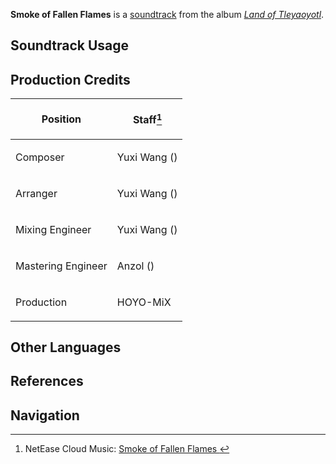 {{Stub|production credits}}
{{Soundtrack Infobox
|image          = Land of Tleyaoyotl.png
|album          = Land of Tleyaoyotl
|disc           = 2
|number         = 68
|featured       = 
|featured2      = 
|featured3      = 
|featured_disc  = 
|featured_disc2 = 
|featured_disc3 = 
|youtube_id     = rpBZpvF79Zs
|spotify_id     = 6hsIfNTPkPzsktRKKh7EJ1
|previous       = Breath of Blazing Earth
|next           = Arduous Path
}}
'''Smoke of Fallen Flames''' is a [[soundtrack]] from the album ''[[Land of Tleyaoyotl]]''.

==Soundtrack Usage==
{{Soundtrack Usage
|location          = Mother Flamegranate Tree//near [[Liquid Phlogiston]];;Hall of Parting Vows//main room;;Underground Lava River//lower level;;Coatepec Mountain//ancient excavation site;;Furnace of Fiery Embers//III
|quest             = 
|domain            = 
|eventgameplay     = 
|special_displayed = 
|special           = 
|teapot            = 
|mediaoriginal     =
}}
<!--
==Other Arrangements==
{{Files by Category Gallery|Media Using an Unreleased Arrangement of {{subst:#titleparts:{{subst:PAGENAME}}}} Soundtrack}}
-->
==Production Credits==
{| class="wikitable"
! Position
! Staff<ref>NetEase Cloud Music: [https://music.163.com/#/song?id=2635291871 Smoke of Fallen Flames {{zh|坠火与浮烟}}]</ref>
|-
! Composer
| Yuxi Wang ({{zh|王予曦}})
|-
! Arranger
| Yuxi Wang ({{zh|王予曦}})
|-
! Mixing Engineer
| Yuxi Wang ({{zh|王予曦}})
|-
! Mastering Engineer
| Anzol ({{zh|鸦雀有声}})
|-
! Production
| HOYO-MiX
|}

<!--
==Gallery==
<gallery>
</gallery>

==Trivia==
-->
==Other Languages==
{{Other Languages
|en      = Smoke of Fallen Flames
|zhs     = 
|zhs_rm  = 
|zht     = 
|zht_rm  = 
|zh_tl   = 
|ja      = 
|ja_rm   = 
|ja_tl   = 
}}

==References==
{{Reflist}}

==Navigation==
{{Soundtrack Navbox|Land of Tleyaoyotl}}